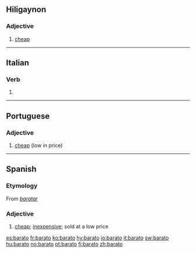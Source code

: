 ==Hiligaynon==
===Adjective===
{{infl|hil|adjective|head=baráto}}
#[[cheap]] 

----

==Italian==

===Verb===
{{it-pp|barat}}

# {{past participle of|[[barare#Italian|barare]]|lang=Italian}}

----

==Portuguese==

===Adjective===
{{infl|pt|adjective}}

# [[cheap]] (low in price)

{{tbot entry|Portuguese|cheap|2008|April|pt}}

----

==Spanish==

===Etymology===
From ''[[baratar]]''

===Adjective===
{{es-adj|f=barata}}

# [[cheap]]; [[inexpensive]]; sold at a low price

[[es:barato]]
[[fr:barato]]
[[ko:barato]]
[[hy:barato]]
[[io:barato]]
[[it:barato]]
[[sw:barato]]
[[hu:barato]]
[[no:barato]]
[[pt:barato]]
[[fi:barato]]
[[zh:barato]]
